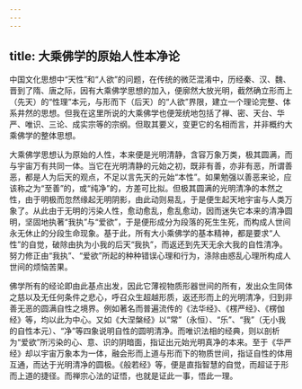 ```yaml
---
---
---
```

title: 大乘佛学的原始人性本净论
---




中国文化思想中“天性”和“人欲”的问题，在传统的微茫混淆中，历经秦、汉、魏、晋到了隋、唐之际，因有大乘佛学思想的加入，便廓然大放光明，截然确立形而上（先天）的“性理”本元，与形而下（后天）的“人欲”界限，建立一个理论完整、体系井然的思想。但我在这里所说的大乘佛学也便笼统地包括了禅、密、天台、华严、唯识、三论、成实宗等的宗纲。但取其要义，变更它的名相而言，并非概约大乘佛学的整体思想。

大乘佛学思想认为原始的人性，本来便是光明清静，含容万象万类，极其圆满，而与宇宙万有共同一体。当它在光明清静的元始之初，既非有善，亦非有恶，所谓善恶，都是人为后天的观点，不足以言先天的元始“本性”。如果勉强以善恶来论，应该称之为“至善”的，或“纯净”的，方差可比拟。但极其圆满的光明清净的本然之性，由于明极而忽然缘起无明阴影，由此动则易乱，于是便生起天地宇宙与人类万象了。从此由于无明的污染人性，愈动愈乱，愈乱愈动，因而迷失它本来的清净圆明，坚固地执著“我执”与“爱欲”，于是便形成分为段落的死生生死，而构成人世间永无休止的分段生命现象。基于此，所有大小乘佛学的基本精神，都是要求“人性”的自觉，破除由执为小我的后天“我执”，而返还到先天无余大我的自性清净。努力修正由“我执”、“爱欲”所起的种种错误心理和行为，涤除由惑乱心理所构成人世间的烦恼苦果。

佛学所有的经论即由此基点出发，因此它薄视物质形器世间的所有，发出众生同体之慈以及无任何条件之悲心，呼召众生超越形质，返还形而上的光明清净，归到非善无恶的圆满自性之境界。例如著名而普遍流传的《法华经》、《楞严经》、《楞伽经》等，均以此为中心。又如《大涅槃经》以“常”（永恒）、“乐”、“我”（无小我的自性本元）、“净”等四象说明自性的圆明清净。而唯识法相的经典，则以剖析为“爱欲”所污染的心、意、识的阴暗面，指证出元始光明真净的本来。至于《华严经》却以宇宙万象本为一体，融会形而上道与形而下的物质世间，指证自性的体用互通，而达于光明清净的圆极。《般若经》等，便是直指智慧的自觉，而超证于形而上道的捷径。而禅宗心法的证悟，也就是证此一事，悟此一理。